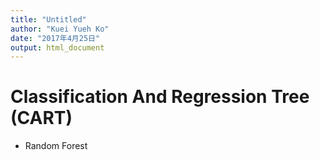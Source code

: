 ```yaml
---
title: "Untitled"
author: "Kuei Yueh Ko"
date: "2017年4月25日"
output: html_document
---
```


# Classification And Regression Tree (CART)
- Random Forest